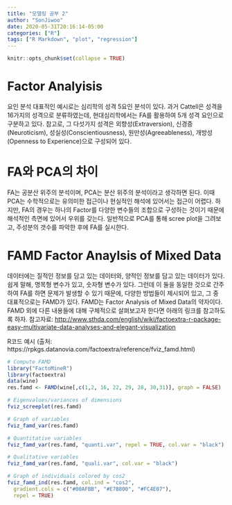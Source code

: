 ```yaml
---
title: "모델링 공부 2"
author: "SonJiwoo"
date: 2020-05-31T20:16:14-05:00
categories: ["R"]
tags: ["R Markdown", "plot", "regression"]
---
```


```r
knitr::opts_chunk$set(collapse = TRUE)
```

# Factor Analyisis
요인 분석
대표적인 예시로는 심리학의 성격 5요인 분석이 있다. 과거 Cattell은 성격을 16가지의 성격으로 분류하였는데,
현대심리학에서는 FA를 활용하여 5개 성격 요인으로 구분하고 있다.
참고로, 그 다섯가지 성격은 외향성(Extraversion), 신경증(Neuroticism), 성실성(Conscientiousness), 원만성(Agreeableness), 개방성(Openness to Experience)으로 구성되어 있다.

# FA와 PCA의 차이
FA는 공분산 위주의 분석이며, PCA는 분산 위주의 분석이라고 생각하면 된다.
이때 PCA는 수학적으로는 유의미한 접근이나 현실적인 해석에 있어서는 접근이 어렵다.
하지만, FA의 경우는 하나의 Factor를 다양한 변수들의 조합으로 구성하는 것이기 때문에 해석적인 측면에 있어서 우위를 갖는다.
일반적으로 PCA를 통해 scree plot을 그려보고, 주성분의 갯수를 파악한 후에 FA를 실시한다.

# FAMD Factor Anaylsis of Mixed Data
데이터에는 질적인 정보를 담고 있는 데이터와, 양적인 정보를 담고 있는 데이터가 있다.
쉽게 말해, 명목형 변수가 있고, 숫자형 변수가 있다. 그런데 이 둘을 동일한 것으로 간주하여 FA를 하면 문제가 발생할 수 있기 때문에, 다양한 방법들이 제시되어 있고, 그 중 대표적으로는 FAMD가 있다.
FAMD는 Factor Analysis of Mixed Data의 약자이다. FAMD 외에 다른 내용들에 대해 구체적으로 살펴보고자 한다면 아래의 링크를 참고하도록 하자.
참고자료: <http://www.sthda.com/english/wiki/factoextra-r-package-easy-multivariate-data-analyses-and-elegant-visualization>

R코드 예시 (출처: https://rpkgs.datanovia.com/factoextra/reference/fviz_famd.html)
```r
# Compute FAMD
library("FactoMineR")
library(factoextra)
data(wine)
res.famd <- FAMD(wine[,c(1,2, 16, 22, 29, 28, 30,31)], graph = FALSE)

# Eigenvalues/variances of dimensions
fviz_screeplot(res.famd)

# Graph of variables
fviz_famd_var(res.famd)

# Quantitative variables
fviz_famd_var(res.famd, "quanti.var", repel = TRUE, col.var = "black")

# Qualitative variables
fviz_famd_var(res.famd, "quali.var", col.var = "black")

# Graph of individuals colored by cos2
fviz_famd_ind(res.famd, col.ind = "cos2",
  gradient.cols = c("#00AFBB", "#E7B800", "#FC4E07"),
  repel = TRUE)
```